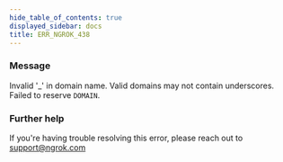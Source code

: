 ```yaml
---
hide_table_of_contents: true
displayed_sidebar: docs
title: ERR_NGROK_438
---
```


### Message

Invalid '\_' in domain name. Valid domains may not contain underscores. Failed to reserve `DOMAIN`.

<ErrorDetails />

### Further help

If you're having trouble resolving this error, please reach out to [support@ngrok.com](mailto:support@ngrok.com?subject=Help%20with%20ERR_NGROK_438)
